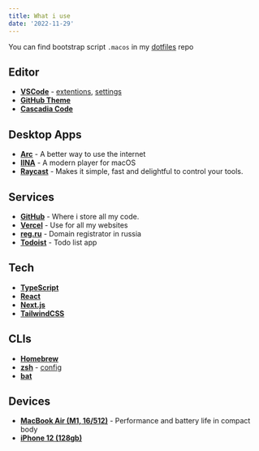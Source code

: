 ```yaml
---
title: What i use
date: '2022-11-29'
---
```


You can find bootstrap script `.macos` in my
[dotfiles](https://github.com/idm1try/dotfiles/tree/main/.macos) repo

## Editor

- [**VSCode**](https://code.visualstudio.com) -
  [extentions](https://github.com/idm1try/dotfiles/#vscode-extensions),
  [settings](https://github.com/idm1try/dotfiles/tree/main/settings.json)
- [**GitHub Theme**](https://marketplace.visualstudio.com/items?itemName=github.github-vscode-theme)
- [**Cascadia Code**](https://github.com/microsoft/cascadia-code)

## Desktop Apps

- [**Arc**](https://arc.net) - A better way to use the internet
- [**IINA**](https://iina.io) - A modern player for macOS
- [**Raycast**](https://www.raycast.com) - Makes it simple, fast and delightful
  to control your tools.

## Services

- [**GitHub**](https://github.com) - Where i store all my code.
- [**Vercel**](https://vercel.com) - Use for all my websites
- [**reg.ru**](https://reg.ru) - Domain registrator in russia
- [**Todoist**](https://todoist.com) - Todo list app

## Tech

- [**TypeScript**](https://www.typescriptlang.org)
- [**React**](https://reactjs.org)
- [**Next.js**](https://nextjs.org)
- [**TailwindCSS**](https://tailwindcss.com)

## CLIs

- [**Homebrew**](https://brew.sh)
- [**zsh**](https://zsh.org) -
  [config](https://github.com/idm1try/dotfiles/tree/main/.zshrc)
- [**bat**](https://github.com/sharkdp/bat)

## Devices

- [**MacBook Air (M1, 16/512)**](https://www.apple.com/shop/buy-mac/macbook-air/m1-chip) -
  Performance and battery life in compact body
- [**iPhone 12 (128gb)**](https://www.apple.com/shop/buy-iphone/iphone-12)
